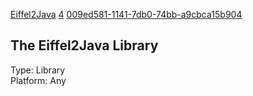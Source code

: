 [[Property:title|Eiffel2Java]]
[[Property:weight|4]]
[[Property:uuid|009ed581-1141-7db0-74bb-a9cbca15b904]]
==The Eiffel2Java Library==

Type: Library <br/>
Platform: Any

